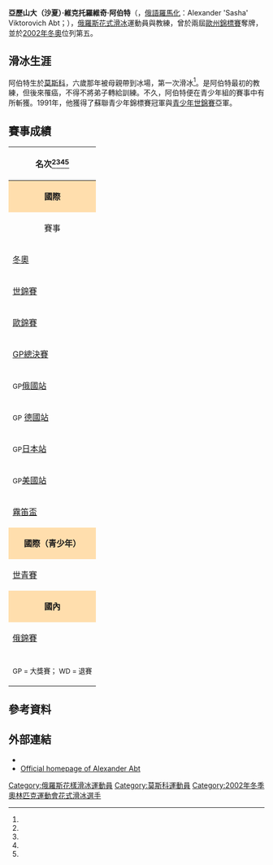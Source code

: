 {{noteTA
|1=zh-hk:花式溜冰; zh-tw:花式滑冰; zh-cn:花样滑冰; 
|2=zh-hk:溜冰; zh-hans:滑冰; zh-tw:滑冰;
|3=zh-hk:自由滑; zh-hans:自由滑; zh-tw:長曲項目;
|4=zh-hk:短節目; zh-hans:短节目; zh-tw:短曲項目;
|5=zh-hk:國際溜冰聯盟; zh-hans:国际滑冰联盟; zh-tw:國際滑冰總會;
}}
{{Infobox figure skater
|name= 亞歷山大·阿伯特<br>Alexander Abt
|image= [[file:Alexander_Abt_2003_NHK_Trophy.jpg|250px]]
|caption= 阿伯特於2003年大獎賽日本站
|country= {{RUS}}
|birth_date= {{Birth date and age|1976|10|22}}
|birth_place= {{URS}}[[莫斯科|莫斯科]]
|residence= 
|height= {{height|m=1.79}}
|formercoach= {{link-en|亞歷山大·朱林|Alexander Zhulin}} <br> {{link-en|拉斐爾·阿魯圖尼安|Rafael Arutunian}} <br>{{link-en|謝爾蓋·佛爾科夫|Sergey Nikolayevich Volkov}}
|formerchoreographer= {{link-en|亞歷山大·朱林|Alexander Zhulin}}
|skating club= Trade Union Moscow
|beganskating = 1982
|retired= 2004
|combined total= 189.46
|combined date= {{link-en|2003大獎賽俄羅斯站|2003 Cup of Russia}}
|SP score= 73.05
|SP date= {{link-en|2003大獎賽俄羅斯站|2003 Cup of Russia}}
|FS score= 121.40
|FS date= {{link-en|大獎賽日本站|2003 NHK Trophy}}
|medaltemplates= <!-- see [[Template:MedalRelatedTemplates|Template:MedalRelatedTemplates]] -->
{{MedalCountry| {{RUS}}}}
{{MedalSport |[[花式滑冰|花式滑冰]]}}
{{MedalCompetition|[[欧洲花样滑冰锦标赛|歐州錦標賽]]}}
{{MedalSilver| {{link-en|2002年欧洲花样滑冰锦标赛|2002 European Figure Skating Championships|2002 洛桑}}|男子單人滑}}
{{MedalBronze| {{link-en|1998年欧洲花样滑冰锦标赛|1998 European Figure Skating Championships|1998 米蘭}}|男子單人滑}}
{{MedalCompetition|[[世界青少年花样滑冰锦标赛|青少年世錦賽]]}}
{{MedalSilver|{{link-en|1991年世界花样滑冰锦标赛|1991 World Junior Figure Skating Championships|1991 布達佩斯}}|男子單人滑}}
}}
'''亞歷山大（沙夏）·維克托羅維奇·阿伯特'''（{{lang-ru|Александр "Саша" Викторович Абт}}，[[俄語羅馬化|俄語羅馬化]]：Alexander 'Sasha' Viktorovich Abt；{{bd|1976年|10月22日|catIdx=W}}），[[俄羅斯|俄羅斯]][[花式滑冰|花式滑冰]]運動員與教練，曾於兩屆[[欧洲花样滑冰锦标赛|歐州錦標賽]]奪牌，並於[[2002年冬季奥林匹克运动会花样滑冰比赛|2002年冬奧]]位列第五。

==滑冰生涯==
阿伯特生於[[莫斯科|莫斯科]]，六歲那年被母親帶到冰場，第一次滑冰<ref name=bio0001/>。{{link-en|謝爾蓋·佛爾科夫|Sergey Nikolayevich Volkov}}是阿伯特最初的教練，但後來罹癌，不得不將弟子轉給{{link-en|拉斐爾·阿魯圖尼安|Rafael Arutunian}}訓練。不久，阿伯特便在青少年組的賽事中有所斬獲。1991年，他獲得了蘇聯青少年錦標賽冠軍與[[世界青少年花样滑冰锦标赛|青少年世錦賽]]亞軍。

==賽事成績==
{|  class="wikitable" style="text-align:center"
|-
! colspan=14 align=center | '''名次'''<ref name=bio0001/><ref name=bio0102/><ref name=bio0203/><ref name=bio0304/>
|-
! style="background-color: #ffdead; " colspan=14 align=center | '''國際''' 
|-
! 賽事
! 1990–91
! 1992–93
! 1993–94
! 1994–95
! 1995–96
! 1996–97
! 1997–98
! 1998–99
! 1999–00
! 2000–01
! 2001–02
! 2002–03
! 2003–04
|-
| align=left | [[冬季奥林匹克运动会花样滑冰比赛|冬奧]] || || || || || || || || || || || 5th || ||
|-
| align=left | [[世界花样滑冰锦标赛|世錦賽]] || || || || || || || || || 6th || 8th || 4th || ||
|-
| align=left | [[欧洲花样滑冰锦标赛|歐錦賽]] || || || ||  || || || bgcolor=cc9966 | 3rd || || 4th || 4th || bgcolor=silver | 2nd || WD ||
|-
| align=left | [[国际滑冰联盟花样滑冰大奖赛总决赛|GP總決賽]] || || || || || || || || 5th || 4th || || || 4th ||
|-
| align=left | <small>GP</small>[[国际滑冰联盟花样滑冰大奖赛俄羅斯站|俄國站]] || || || || || || || || bgcolor=cc9966 | 3rd || bgcolor=silver | 2nd || || || bgcolor=cc9966 | 3rd || 6th
|-
| align=left | <small>GP</small> [[国际滑冰联盟花样滑冰大奖赛德國站|德國站]] || || || || || || || bgcolor=cc9966 | 3rd || bgcolor=silver | 2nd || || 4th || 4th || bgcolor=silver | 2nd ||
|-
| align=left | <small>GP</small>[[国际滑冰联盟花样滑冰大奖赛日本站|日本站]] || || || || || 8th || || || || || || || || 5th
|-
| align=left | <small>GP</small>[[国际滑冰联盟花样滑冰大奖赛美國站|美國站]] || || || || || bgcolor=cc9966 | 3rd || || bgcolor=cc9966 | 3rd || || 7th || 5th || bgcolor=cc9966 | 3rd || bgcolor=silver | 2nd ||
|-
| align=left | [[內伯爾公開賽|霧笛盃]] || || || || bgcolor=cc9966 | 3rd || || || bgcolor=cc9966 | 3rd || || || || || ||
|-
! style="background-color: #ffdead; " colspan=14 align=center | '''國際（青少年）'''
|-
| align=left | [[世界青少年花样滑冰锦标赛|世青賽]] || bgcolor=silver | 2nd || 7th || 8th || || || || || || || || || || 
|-
! style="background-color: #ffdead; " colspan=14 align=center | '''國內''' 
|-
| align=left | [[俄罗斯花样滑冰锦标赛|俄錦賽]] || || || 4th || 4th || 18th || 7th || 4th ||  || bgcolor=cc9966 | 3rd || bgcolor=cc9966 | 3rd || bgcolor=silver | 2nd || bgcolor=gold | 1st || WD
|-
| align=left | {{link-en|苏联花样滑冰锦标赛|Soviet Figure Skating Championships|蘇青賽}} || bgcolor=gold | 1st || || || || || || || || || || || ||
|-
| colspan=14 align=center | <small> GP = 大獎賽； WD = 退賽 </small> 
|}

==參考資料==
{{Reflist|refs=

<ref name=bio0001>{{cite web | url = http://www.icecalc.de/isu/bios/isufs00001916.htm | title = Alexander ABT: 2000/2001 | work = International Skating Union | archiveurl = https://web.archive.org/web/20010418004755/http://www.icecalc.de/isu/bios/isufs00001916.htm | archivedate = 2001年4月18日 | deadurl = yes | accessdate = 2014年3月29日 }}</ref>

<ref name=bio0102>{{cite web | url = http://www.icecalc.de/isu/bios/isufs00001916.htm | title = Alexander ABT: 2001/2002 | work = International Skating Union | archiveurl = https://web.archive.org/web/20020602005341/http://www.icecalc.de/isu/bios/isufs00001916.htm | archivedate = 2002年6月2日 | deadurl = yes | accessdate = 2014年3月29日 }}</ref>

<ref name=bio0203>{{cite web | url = http://www.icecalc.de/isu/bios/isufs00001916.htm | title = Alexander ABT: 2002/2003 | work = International Skating Union | archiveurl = https://web.archive.org/web/20030217174155/http://www.icecalc.de/isu/bios/isufs00001916.htm | archivedate = 2003年2月17日 | deadurl = yes | accessdate = 2014年3月29日 }}</ref>

<ref name=bio0304>{{cite web | url = http://www.isufs.org/bios/isufs00001916.htm | title = Alexander ABT: 2003/2004 | work = International Skating Union | archiveurl = https://web.archive.org/web/20041013185319/http://www.isufs.org/bios/isufs00001916.htm | archivedate = 2004年10月13日 | deadurl = yes | accessdate = 2014年3月29日 }}</ref>

}}

==外部連結==
{{commons category|Alexander Abt}}
* {{isu name | id= 00001916 | name= Alexander Abt }}
* [https://web.archive.org/web/20050815083416/http://home.snafu.de/figureskating/abt/ Official homepage of Alexander Abt]


{{DEFAULTSORT:Abt, Alexander}}
[[Category:俄羅斯花樣滑冰運動員|Category:俄羅斯花樣滑冰運動員]]
[[Category:莫斯科運動員|Category:莫斯科運動員]]
[[Category:2002年冬季奧林匹克運動會花式滑冰選手|Category:2002年冬季奧林匹克運動會花式滑冰選手]]